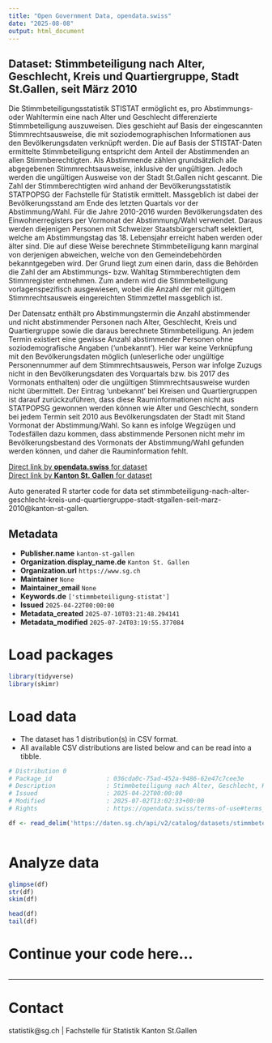 ```yaml
---
title: "Open Government Data, opendata.swiss"
date: "2025-08-08"
output: html_document
---
```


## Dataset: Stimmbeteiligung nach Alter, Geschlecht, Kreis und Quartiergruppe, Stadt St.Gallen, seit März 2010

Die Stimmbeteiligungsstatistik STISTAT ermöglicht es, pro Abstimmungs- oder Wahltermin eine nach Alter und Geschlecht differenzierte Stimmbeteiligung auszuweisen. Dies geschieht auf Basis der eingescannten Stimmrechtsausweise, die mit soziodemographischen Informationen aus den Bevölkerungsdaten verknüpft werden. Die auf Basis der STISTAT-Daten ermittelte Stimmbeteiligung entspricht dem Anteil der Abstimmenden an allen Stimmberechtigten. Als Abstimmende zählen grundsätzlich alle abgegebenen Stimmrechtsausweise, inklusive der ungültigen. Jedoch werden die ungültigen Ausweise von der Stadt St.Gallen nicht gescannt. Die Zahl der Stimmberechtigten wird anhand der Bevölkerungsstatistik STATPOPSG der Fachstelle für Statistik ermittelt. Massgeblich ist dabei der Bevölkerungsstand am Ende des letzten Quartals vor der Abstimmung/Wahl. Für die Jahre 2010-2016 wurden Bevölkerungsdaten des Einwohnerregisters per Vormonat der Abstimmung/Wahl verwendet. Daraus werden diejenigen Personen mit Schweizer Staatsbürgerschaft selektiert, welche am Abstimmungstag das 18. Lebensjahr erreicht haben werden oder älter sind. Die auf diese Weise berechnete Stimmbeteiligung kann marginal von derjenigen abweichen, welche von den Gemeindebehörden bekanntgegeben wird. Der Grund liegt zum einen darin, dass die Behörden die Zahl der am Abstimmungs- bzw. Wahltag Stimmberechtigten dem Stimmregister entnehmen. Zum andern wird die Stimmbeteiligung vorlagenspezifisch ausgewiesen, wobei die Anzahl der mit gültigem Stimmrechtsausweis eingereichten Stimmzettel massgeblich ist. 


Der Datensatz enthält pro Abstimmungstermin die Anzahl abstimmender und nicht abstimmender Personen nach Alter,  Geschlecht, Kreis und Quartiergruppe sowie die daraus berechnete Stimmbeteiligung. An jedem Termin existiert eine gewisse Anzahl abstimmender Personen ohne soziodemografische Angaben ('unbekannt'). Hier war keine Verknüpfung mit den Bevölkerungsdaten möglich (unleserliche oder ungültige Personennummer auf dem Stimmrechtsausweis, Person war infolge Zuzugs nicht in den Bevölkerungsdaten des Vorquartals bzw. bis 2017 des Vormonats enthalten) oder die ungültigen Stimmrechtsausweise wurden nicht übermittelt. Der Eintrag 'unbekannt' bei Kreisen und Quartiergruppen ist darauf zurückzuführen, dass diese Rauminformationen nicht aus STATPOPSG gewonnen werden können wie Alter und Geschlecht, sondern bei jedem Termin seit 2010 aus Bevölkerungsdaten der Stadt mit Stand Vormonat der Abstimmung/Wahl. So kann es infolge Wegzügen und Todesfällen dazu kommen, dass abstimmende Personen nicht mehr im Bevölkerungsbestand des Vormonats der Abstimmung/Wahl gefunden werden können, und daher die Rauminformation fehlt.

[Direct link by **opendata.swiss** for dataset](https://opendata.swiss/de/dataset/stimmbeteiligung-nach-alter-geschlecht-kreis-und-quartiergruppe-stadt-st-gallen-seit-marz-2010)<br>
[Direct link by **Kanton St. Gallen** for dataset](https://daten.sg.ch/explore/dataset/stimmbeteiligung-nach-alter-geschlecht-kreis-und-quartiergruppe-stadt-stgallen-seit-marz-2010/)

Auto generated R starter code for data set stimmbeteiligung-nach-alter-geschlecht-kreis-und-quartiergruppe-stadt-stgallen-seit-marz-2010@kanton-st-gallen.

## Metadata

- **Publisher.name** `kanton-st-gallen`
- **Organization.display_name.de** `Kanton St. Gallen`
- **Organization.url** `https://www.sg.ch`
- **Maintainer** `None`
- **Maintainer_email** `None`
- **Keywords.de** `['stimmbeteiligung-stistat']`
- **Issued** `2025-04-22T00:00:00`
- **Metadata_created** `2025-07-10T03:21:48.294141`
- **Metadata_modified** `2025-07-24T03:19:55.377084`


# Load packages

```r

library(tidyverse)
library(skimr)

```

# Load data

-   The dataset has 1 distribution(s) in CSV format.
-   All available CSV distributions are listed below and can be read into a tibble.

```r

# Distribution 0
# Package_id               : 036cda0c-75ad-452a-9486-62e47c7cee3e
# Description              : Stimmbeteiligung nach Alter, Geschlecht, Kreis und Quartiergruppe, Stadt St.Gallen, seit März 2010 (csv)
# Issued                   : 2025-04-22T00:00:00
# Modified                 : 2025-07-02T13:02:33+00:00
# Rights                   : https://opendata.swiss/terms-of-use#terms_by

df <- read_delim('https://daten.sg.ch/api/v2/catalog/datasets/stimmbeteiligung-nach-alter-geschlecht-kreis-und-quartiergruppe-stadt-stgallen-seit-marz-2010/exports/csv?use_labels=true')



```

# Analyze data

```r

glimpse(df)
str(df)
skim(df)

head(df)
tail(df)

```

# Continue your code here...

```r

```

------------------------------------------------------------------------

# Contact

statistik@sg.ch | Fachstelle für Statistik Kanton St.Gallen
